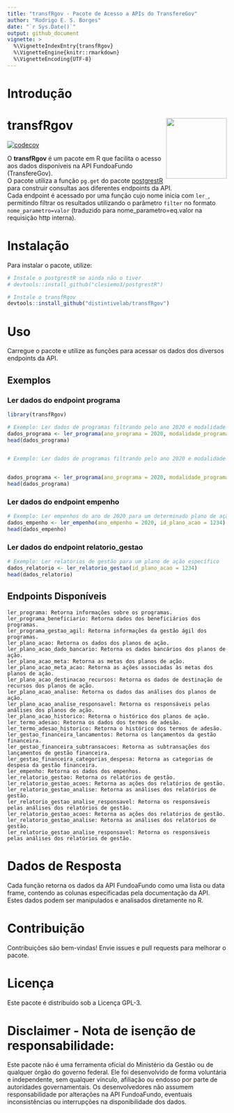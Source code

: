 ```yaml
---
title: "transfRgov - Pacote de Acesso a APIs do TransfereGov"
author: "Rodrigo E. S. Borges"
date: "`r Sys.Date()`"
output: github_document
vignette: >
  %\VignetteIndexEntry{transfRgov}
  %\VignetteEngine{knitr::rmarkdown}
  %\VignetteEncoding{UTF-8}
---
```



# Introdução

# transfRgov <img src='man/figures/logodali.webp' align="right" height="139" />
[![codecov](https://codecov.io/gh/distintivelab/transfRgov/graph/badge.svg?token=7B3AMAQYHS)](https://app.codecov.io/gh/distintivelab/transfRgov)


O **transfRgov** é um pacote em R que facilita o acesso aos dados disponíveis na API FundoaFundo (TransfereGov).  
O pacote utiliza a função `pg.get` do pacote [postgrestR](https://github.com/clesiemo3/postgrestR) para construir consultas aos diferentes endpoints da API.  
Cada endpoint é acessado por uma função cujo nome inicia com `ler_`, permitindo filtrar os resultados utilizando o parâmetro `filter` no formato `nome_parametro=valor` (traduzido para nome_parametro=eq.valor na requisição http interna).

# Instalação

Para instalar o pacote, utilize:

```r
# Instale o postgrestR se ainda não o tiver
# devtools::install_github("clesiemo3/postgrestR")

# Instale o transfRgov 
devtools::install_github("distintivelab/transfRgov")
```

# Uso

Carregue o pacote e utilize as funções para acessar os dados dos diversos endpoints da API.

## Exemplos

### Ler dados do endpoint programa

```r
library(transfRgov)

# Exemplo: Ler dados de programas filtrando pelo ano 2020 e modalidade "Ordinário"
dados_programa <- ler_programa(ano_programa = 2020, modalidade_programa = "Ordinário")
head(dados_programa)


# Exemplo: Ler dados de programas filtrando pelo ano 2020 e modalidade "Ordinário"


dados_programa <- ler_programa(ano_programa = 2020, modalidade_programa = "Ordinário")
head(dados_programa)
```

### Ler dados do endpoint empenho
```r
# Exemplo: Ler empenhos do ano de 2020 para um determinado plano de ação
dados_empenho <- ler_empenho(ano_empenho = 2020, id_plano_acao = 1234)
head(dados_empenho)
```

### Ler dados do endpoint relatorio_gestao

```r
# Exemplo: Ler relatórios de gestão para um plano de ação específico
dados_relatorio <- ler_relatorio_gestao(id_plano_acao = 1234)
head(dados_relatorio)
```

## Endpoints Disponíveis

    ler_programa: Retorna informações sobre os programas.
    ler_programa_beneficiario: Retorna dados dos beneficiários dos programas.
    ler_programa_gestao_agil: Retorna informações da gestão ágil dos programas.
    ler_plano_acao: Retorna os dados dos planos de ação.
    ler_plano_acao_dado_bancario: Retorna os dados bancários dos planos de ação.
    ler_plano_acao_meta: Retorna as metas dos planos de ação.
    ler_plano_acao_meta_acao: Retorna as ações associadas às metas dos planos de ação.
    ler_plano_acao_destinacao_recursos: Retorna os dados de destinação de recursos dos planos de ação.
    ler_plano_acao_analise: Retorna os dados das análises dos planos de ação.
    ler_plano_acao_analise_responsavel: Retorna os responsáveis pelas análises dos planos de ação.
    ler_plano_acao_historico: Retorna o histórico dos planos de ação.
    ler_termo_adesao: Retorna os dados dos termos de adesão.
    ler_termo_adesao_historico: Retorna o histórico dos termos de adesão.
    ler_gestao_financeira_lancamentos: Retorna os lançamentos da gestão financeira.
    ler_gestao_financeira_subtransacoes: Retorna as subtransações dos lançamentos de gestão financeira.
    ler_gestao_financeira_categorias_despesa: Retorna as categorias de despesa da gestão financeira.
    ler_empenho: Retorna os dados dos empenhos.
    ler_relatorio_gestao: Retorna os relatórios de gestão.
    ler_relatorio_gestao_acoes: Retorna as ações dos relatórios de gestão.
    ler_relatorio_gestao_analise: Retorna as análises dos relatórios de gestão.
    ler_relatorio_gestao_analise_responsavel: Retorna os responsáveis pelas análises dos relatórios de gestão.
    ler_relatorio_gestao_acoes: Retorna as ações dos relatórios de gestão.
    ler_relatorio_gestao_analise: Retorna as análises dos relatórios de gestão.
    ler_relatorio_gestao_analise_responsavel: Retorna os responsáveis pelas análises dos relatórios de gestão.

# Dados de Resposta

Cada função retorna os dados da API FundoaFundo como uma lista ou data frame, contendo as colunas especificadas pela documentação da API. Estes dados podem ser manipulados e analisados diretamente no R.

# Contribuição

Contribuições são bem-vindas!
Envie issues e pull requests para melhorar o pacote.

# Licença

Este pacote é distribuído sob a Licença GPL-3.

# Disclaimer - Nota de isenção de responsabilidade: 

Este pacote não é uma ferramenta oficial do Ministério da Gestão ou de qualquer órgão do governo federal. Ele foi desenvolvido de forma voluntária e independente, sem qualquer vínculo, afiliação ou endosso por parte de autoridades governamentais. Os desenvolvedores não assumem responsabilidade por alterações na API FundoaFundo, eventuais inconsistências ou interrupções na disponibilidade dos dados.




